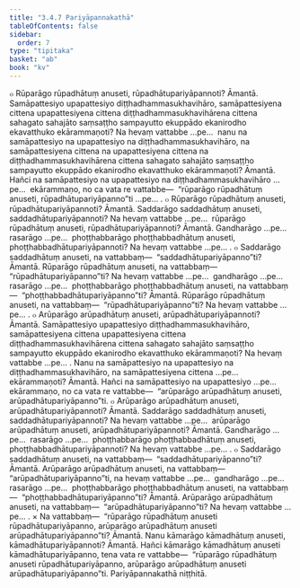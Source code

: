 ```yaml
---
title: "3.4.7 Pariyāpannakathā"
tableOfContents: false
sidebar:
  order: 7
type: "tipitaka"
basket: "ab"
book: "kv"
---
```



<DynamicBreadcrumb />

<Division number="703" book="kv">

<Paragraph number="2253" book="kv">
๐ Rūparāgo rūpadhātuṃ anuseti, rūpadhātupariyāpannoti? Āmantā. Samāpattesiyo upapattesiyo diṭṭhadhammasukhavihāro, samāpattesiyena cittena upapattesiyena cittena diṭṭhadhammasukhavihārena cittena sahagato sahajāto saṃsaṭṭho sampayutto ekuppādo ekanirodho ekavatthuko ekārammaṇoti? Na hevaṃ vattabbe …pe…  nanu na samāpattesiyo na upapattesiyo na diṭṭhadhammasukhavihāro, na samāpattesiyena cittena na upapattesiyena cittena na diṭṭhadhammasukhavihārena cittena sahagato sahajāto saṃsaṭṭho sampayutto ekuppādo ekanirodho ekavatthuko ekārammaṇoti? Āmantā. Hañci na samāpattesiyo na upapattesiyo na diṭṭhadhammasukhavihāro …pe…  ekārammaṇo, no ca vata re vattabbe—  “rūparāgo rūpadhātuṃ anuseti, rūpadhātupariyāpanno”ti …pe… .
</Paragraph>

<Paragraph number="2254" book="kv">
๐ Rūparāgo rūpadhātuṃ anuseti, rūpadhātupariyāpannoti? Āmantā. Saddarāgo saddadhātuṃ anuseti, saddadhātupariyāpannoti? Na hevaṃ vattabbe …pe…  rūparāgo rūpadhātuṃ anuseti, rūpadhātupariyāpannoti? Āmantā. Gandharāgo …pe…  rasarāgo …pe…  phoṭṭhabbarāgo phoṭṭhabbadhātuṃ anuseti, phoṭṭhabbadhātupariyāpannoti? Na hevaṃ vattabbe …pe… .
</Paragraph>

<Paragraph number="2255" book="kv">
๐ Saddarāgo saddadhātuṃ anuseti, na vattabbaṃ—  “saddadhātupariyāpanno”ti? Āmantā. Rūparāgo rūpadhātuṃ anuseti, na vattabbaṃ—  “rūpadhātupariyāpanno”ti? Na hevaṃ vattabbe …pe…  gandharāgo …pe…  rasarāgo …pe…  phoṭṭhabbarāgo phoṭṭhabbadhātuṃ anuseti, na vattabbaṃ—  “phoṭṭhabbadhātupariyāpanno”ti? Āmantā. Rūparāgo rūpadhātuṃ anuseti, na vattabbaṃ—  “rūpadhātupariyāpanno”ti? Na hevaṃ vattabbe …pe… .
</Paragraph>

</Division>
<Division number="704" book="kv">

<Paragraph number="2256" book="kv">
๐ Arūparāgo arūpadhātuṃ anuseti, arūpadhātupariyāpannoti? Āmantā. Samāpattesiyo upapattesiyo diṭṭhadhammasukhavihāro, samāpattesiyena cittena upapattesiyena cittena diṭṭhadhammasukhavihārena cittena sahagato sahajāto saṃsaṭṭho sampayutto ekuppādo ekanirodho ekavatthuko ekārammaṇoti? Na hevaṃ vattabbe …pe… . Nanu na samāpattesiyo na upapattesiyo na diṭṭhadhammasukhavihāro, na samāpattesiyena cittena …pe…  ekārammaṇoti? Āmantā. Hañci na samāpattesiyo na upapattesiyo …pe…  ekārammaṇo, no ca vata re vattabbe—  “arūparāgo arūpadhātuṃ anuseti, arūpadhātupariyāpanno”ti.
</Paragraph>

<Paragraph number="2257" book="kv">
๐ Arūparāgo arūpadhātuṃ anuseti, arūpadhātupariyāpannoti? Āmantā. Saddarāgo saddadhātuṃ anuseti, saddadhātupariyāpannoti? Na hevaṃ vattabbe …pe…  arūparāgo arūpadhātuṃ anuseti, arūpadhātupariyāpannoti? Āmantā. Gandharāgo …pe…  rasarāgo …pe…  phoṭṭhabbarāgo phoṭṭhabbadhātuṃ anuseti, phoṭṭhabbadhātupariyāpannoti? Na hevaṃ vattabbe …pe… .
</Paragraph>

<Paragraph number="2258" book="kv">
๐ Saddarāgo saddadhātuṃ anuseti, na vattabbaṃ—  “saddadhātupariyāpanno”ti? Āmantā. Arūparāgo arūpadhātuṃ anuseti, na vattabbaṃ—  “arūpadhātupariyāpanno”ti, na hevaṃ vattabbe …pe…  gandharāgo …pe…  rasarāgo …pe…  phoṭṭhabbarāgo phoṭṭhabbadhātuṃ anuseti, na vattabbaṃ—  “phoṭṭhabbadhātupariyāpanno”ti? Āmantā. Arūparāgo arūpadhātuṃ anuseti, na vattabbaṃ—  “arūpadhātupariyāpanno”ti? Na hevaṃ vattabbe …pe… .
</Paragraph>

</Division>
<Division number="705" book="kv">

<Paragraph number="2259" book="kv">
× Na vattabbaṃ—  “rūparāgo rūpadhātuṃ anuseti rūpadhātupariyāpanno, arūparāgo arūpadhātuṃ anuseti arūpadhātupariyāpanno”ti? Āmantā. Nanu kāmarāgo kāmadhātuṃ anuseti, kāmadhātupariyāpannoti? Āmantā. Hañci kāmarāgo kāmadhātuṃ anuseti kāmadhātupariyāpanno, tena vata re vattabbe—  “rūparāgo rūpadhātuṃ anuseti rūpadhātupariyāpanno, arūparāgo arūpadhātuṃ anuseti arūpadhātupariyāpanno”ti.

</Paragraph>
</Division>

<Paragraph number="2260" type="center" book="kv">
Pariyāpannakathā niṭṭhitā.
</Paragraph>